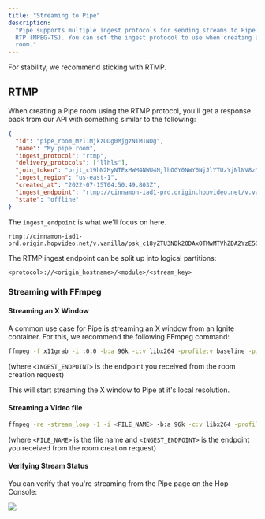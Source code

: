 ```yaml
---
title: "Streaming to Pipe"
description:
  "Pipe supports multiple ingest protocols for sending streams to Pipe: RTMP and
  RTP (MPEG-TS). You can set the ingest protocol to use when creating a Pipe
  room."
---
```


For stability, we recommend sticking with RTMP.

## RTMP

When creating a Pipe room using the RTMP protocol, you'll get a response back
from our API with something similar to the following:

```json
{
  "id": "pipe_room_MzI1MjkzODg0MjgzNTM1NDg",
  "name": "My pipe room",
  "ingest_protocol": "rtmp",
  "delivery_protocols": ["llhls"],
  "join_token": "prjt_c19hN2MyNTExMWM4NWU4NjlhOGY0NWY0NjJlYTUzYjNlNV8zMjMyNTcwOTgxODk1Mzc3NA",
  "ingest_region": "us-east-1",
  "created_at": "2022-07-15T04:50:49.803Z",
  "ingest_endpoint": "rtmp://cinnamon-iad1-prd.origin.hopvideo.net/v.vanilla/psk_c18yZTU3NDk2ODAxOTMwMTVhZDA2YzE5OGVkMDBmYTQ3Nl8zMjMyNTcwOTgzMTUzNjY4OA",
  "state": "offline"
}
```

The `ingest_endpoint` is what we'll focus on here.

```
rtmp://cinnamon-iad1-prd.origin.hopvideo.net/v.vanilla/psk_c18yZTU3NDk2ODAxOTMwMTVhZDA2YzE5OGVkMDBmYTQ3Nl8zMjMyNTcwOTgzMTUzNjY4OA
```

The RTMP ingest endpoint can be split up into logical partitions:

```
<protocol>://<origin_hostname>/<module>/<stream_key>
```

### Streaming with FFmpeg

#### Streaming an X Window

A common use case for Pipe is streaming an X window from an Ignite container.
For this, we recommend the following FFmpeg command:

```bash
ffmpeg -f x11grab -i :0.0 -b:a 96k -c:v libx264 -profile:v baseline -pix_fmt yuv420p -tune zerolatency -profile:v baseline -preset veryfast -acodec aac -b:a 192k -ar 44100 -pes_payload_size 0 -f flv <INGEST_ENDPOINT>
```

(where `<INGEST_ENDPOINT>` is the endpoint you received from the room creation
request)

This will start streaming the X window to Pipe at it's local resolution.

#### Streaming a Video file

```bash
ffmpeg -re -stream_loop -1 -i <FILE_NAME> -b:a 96k -c:v libx264 -profile:v baseline -pix_fmt yuv420p -tune zerolatency -profile:v baseline -preset veryfast -acodec aac -b:a 192k -ar 44100 -pes_payload_size 0 -f flv <INGEST_ENDPOINT>
```

(where `<FILE_NAME>` is the file name and `<INGEST_ENDPOINT>` is the endpoint
you received from the room creation request)

#### Verifying Stream Status

You can verify that you're streaming from the Pipe page on the Hop Console:

![](/images/pipe-console-live-1.webp)
